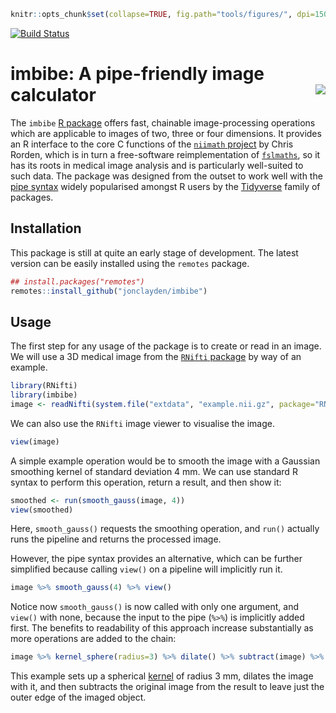 ```r
knitr::opts_chunk$set(collapse=TRUE, fig.path="tools/figures/", dpi=150)
```

<!-- badges: start -->
[![Build Status](https://travis-ci.org/jonclayden/imbibe.svg?branch=master)](https://travis-ci.org/jonclayden/imbibe)
<!-- badges: end -->

# imbibe: A pipe-friendly image calculator <img src='tools/figures/logo-small.png' align="right" />

The `imbibe` [R package](https://www.r-project.org) offers fast, chainable image-processing operations which are applicable to images of two, three or four dimensions. It provides an R interface to the core C functions of the [`niimath` project](https://github.com/rordenlab/niimath) by Chris Rorden, which is in turn a free-software reimplementation of [`fslmaths`](https://fsl.fmrib.ox.ac.uk/fsl/fslwiki/Fslutils), so it has its roots in medical image analysis and is particularly well-suited to such data. The package was designed from the outset to work well with the [pipe syntax](https://github.com/tidyverse/magrittr) widely popularised amongst R users by the [Tidyverse](http://tidyverse.org) family of packages.

## Installation

This package is still at quite an early stage of development. The latest version can be easily installed using the `remotes` package.

```r
## install.packages("remotes")
remotes::install_github("jonclayden/imbibe")
```

## Usage

The first step for any usage of the package is to create or read in an image. We will use a 3D medical image from the [`RNifti` package](https://github.com/jonclayden/RNifti) by way of an example.

```r
library(RNifti)
library(imbibe)
image <- readNifti(system.file("extdata", "example.nii.gz", package="RNifti"))
```

We can also use the `RNifti` image viewer to visualise the image.

```r
view(image)
```

A simple example operation would be to smooth the image with a Gaussian smoothing kernel of standard deviation 4 mm. We can use standard R syntax to perform this operation, return a result, and then show it:

```r
smoothed <- run(smooth_gauss(image, 4))
view(smoothed)
```

Here, `smooth_gauss()` requests the smoothing operation, and `run()` actually runs the pipeline and returns the processed image.

However, the pipe syntax provides an alternative, which can be further simplified because calling `view()` on a pipeline will implicitly run it.

```r
image %>% smooth_gauss(4) %>% view()
```

Notice now `smooth_gauss()` is now called with only one argument, and `view()` with none, because the input to the pipe (`%>%`) is implicitly added first. The benefits to readability of this approach increase substantially as more operations are added to the chain:

```r
image %>% kernel_sphere(radius=3) %>% dilate() %>% subtract(image) %>% view()
```

This example sets up a spherical [kernel](https://en.wikipedia.org/wiki/Kernel_(image_processing)) of radius 3 mm, dilates the image with it, and then subtracts the original image from the result to leave just the outer edge of the imaged object.
